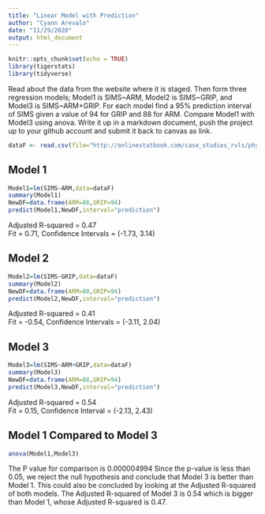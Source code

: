 ```yaml
---
title: "Linear Model with Prediction"
author: "Cyann Arevalo"
date: "11/29/2020"
output: html_document
---
```


```r
knitr::opts_chunk$set(echo = TRUE)
library(tigerstats)
library(tidyverse)
```

Read about the data from the website where it is staged.  Then form three regression models; Model1 is SIMS~ARM, Model2 is SIMS~GRIP, and Model3 is SIMS~ARM+GRIP. For each model find a 95% prediction interval of SIMS given a value of 94  for GRIP and 88 for ARM. Compare Model1 with Model3 using anova. Write it up in a markdown document, push the project up to your github account and submit it back to canvas as link. 


```r
dataF <- read.csv(file="http://onlinestatbook.com/case_studies_rvls/physical_strength/data.txt",sep="",header=TRUE)
```

## Model 1

```r
Model1=lm(SIMS~ARM,data=dataF)
summary(Model1)
NewDF=data.frame(ARM=88,GRIP=94)
predict(Model1,NewDF,interval="prediction")
```
Adjusted R-squared = 0.47  
Fit = 0.71, Confidence Intervals = (-1.73, 3.14)


## Model 2
```r
Model2=lm(SIMS~GRIP,data=dataF)
summary(Model2)
NewDF=data.frame(ARM=88,GRIP=94)
predict(Model2,NewDF,interval="prediction")
```
Adjusted R-squared = 0.41  
Fit = -0.54, Confidence Intervals = (-3.11, 2.04)


## Model 3

```r
Model3=lm(SIMS~ARM+GRIP,data=dataF)
summary(Model3)
NewDF=data.frame(ARM=88,GRIP=94)
predict(Model3,NewDF,interval="prediction")
```
Adjusted R-squared = 0.54  
Fit = 0.15, Confidence Interval = (-2.13, 2.43)

## Model 1 Compared to Model 3

  
```r
anova(Model1,Model3)
```


The P value for comparison is 0.000004994
Since the p-value is less than 0.05, we reject the null hypothesis and conclude that Model 3 is better than Model 1. This could also be concluded by looking at the Adjusted R-squared of both models. The Adjusted R-squared of Model 3 is 0.54 which is bigger than Model 1, whose Adjusted R-squared is 0.47.